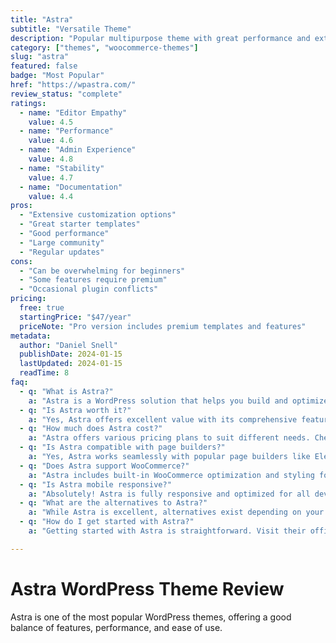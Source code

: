 ```yaml
---
title: "Astra"
subtitle: "Versatile Theme"
description: "Popular multipurpose theme with great performance and extensive customization options. Suitable for any type of website."
category: ["themes", "woocommerce-themes"]
slug: "astra"
featured: false
badge: "Most Popular"
href: "https://wpastra.com/"
review_status: "complete"
ratings:
  - name: "Editor Empathy"
    value: 4.5
  - name: "Performance" 
    value: 4.6
  - name: "Admin Experience"
    value: 4.8
  - name: "Stability"
    value: 4.7
  - name: "Documentation"
    value: 4.4
pros:
  - "Extensive customization options"
  - "Great starter templates"
  - "Good performance"
  - "Large community"
  - "Regular updates"
cons:
  - "Can be overwhelming for beginners"
  - "Some features require premium"
  - "Occasional plugin conflicts"
pricing:
  free: true
  startingPrice: "$47/year"
  priceNote: "Pro version includes premium templates and features"
metadata:
  author: "Daniel Snell"
  publishDate: 2024-01-15
  lastUpdated: 2024-01-15
  readTime: 8
faq:
  - q: "What is Astra?"
    a: "Astra is a WordPress solution that helps you build and optimize your website with powerful features and excellent performance."
  - q: "Is Astra worth it?"
    a: "Yes, Astra offers excellent value with its comprehensive feature set, regular updates, and reliable support. It's a solid investment for serious WordPress users."
  - q: "How much does Astra cost?"
    a: "Astra offers various pricing plans to suit different needs. Check their official website for current pricing and special offers."
  - q: "Is Astra compatible with page builders?"
    a: "Yes, Astra works seamlessly with popular page builders like Elementor, Gutenberg blocks, and other major builders."
  - q: "Does Astra support WooCommerce?"
    a: "Astra includes built-in WooCommerce optimization and styling for a seamless ecommerce experience."
  - q: "Is Astra mobile responsive?"
    a: "Absolutely! Astra is fully responsive and optimized for all devices, ensuring your site looks great on mobile, tablet, and desktop."
  - q: "What are the alternatives to Astra?"
    a: "While Astra is excellent, alternatives exist depending on your specific needs. Consider your requirements for features, budget, and ease of use when comparing options."
  - q: "How do I get started with Astra?"
    a: "Getting started with Astra is straightforward. Visit their official website, choose a plan that fits your needs, and follow their setup documentation or tutorials."

---
```


# Astra WordPress Theme Review

Astra is one of the most popular WordPress themes, offering a good balance of features, performance, and ease of use.